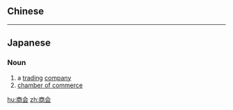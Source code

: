 {{also|商會}}
==Chinese==
{{zh-see|商會}}

----

==Japanese==
{{ja-kanjitab|しょう|かい|yomi=on}}

===Noun===
{{ja-noun|しょうかい}}

# a [[trading]] [[company]]
# [[chamber of commerce]]

[[hu:商会]]
[[zh:商会]]